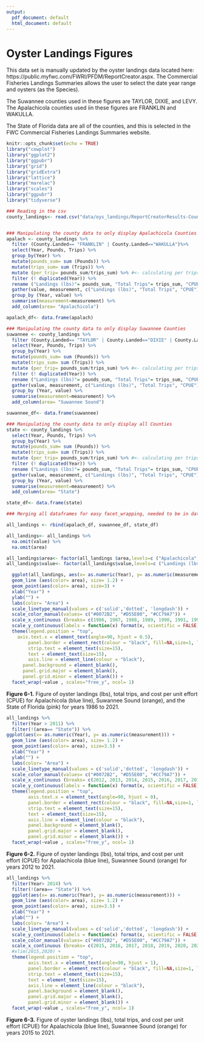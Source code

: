 ```yaml
---
output:
  pdf_document: default
  html_document: default
---
```

# Oyster Landings Figures  
  
This data set is manually updated by the oyster landings data located here: https://public.myfwc.com/FWRI/PFDM/ReportCreator.aspx.  The Commercial Fisheries Landings Summaries allows the user to select the date year range and oysters (as the Species).  

The Suwannee counties used in these figures are TAYLOR, DIXIE, and LEVY.  
The Apalachicola counties used iin these figures are FRANKLIN and WAKULLA.  
  
  
The State of Florida data are all of the counties, and this is selected in the FWC Commercial Fisheries Landings Summaries website.  


```r
knitr::opts_chunk$set(echo = TRUE)
library("cowplot")
library("ggplot2")
library("ggpubr")
library("grid")
library("gridExtra")
library("lattice")
library("marelac")
library("scales")
library("ggpubr")
library("tidyverse")
```
  
```r

### Reading in the csv
county_landings<- read.csv("data/oys_landings/ReportCreatorResults-County.csv", header= T, skip = 9)


### Manipulating the county data to only display Apalachicola Counties
apalach <- county_landings %>% 
  filter (County.Landed== "FRANKLIN" | County.Landed=="WAKULLA")%>%
  select(Year, Pounds, Trips) %>% 
  group_by(Year) %>% 
  mutate(pounds_sum= sum (Pounds)) %>% 
  mutate(trips_sum= sum (Trips)) %>% 
  mutate (per_trip= pounds_sum/trips_sum) %>% #<- calculating per trips
  filter (! duplicated(Year)) %>% 
  rename ("Landings (lbs)"= pounds_sum, "Total Trips"= trips_sum, "CPUE"= per_trip) %>% 
  gather(value, measurement, c("Landings (lbs)", "Total Trips", "CPUE")) %>% 
  group_by (Year, value) %>% 
  summarise(measurement=measurement) %>% 
  add_column(area= "Apalachicola")

apalach_df<- data.frame(apalach)

### Manipulating the county data to only display Suwannee Counties
suwannee <- county_landings %>% 
  filter (County.Landed== "TAYLOR" | County.Landed=="DIXIE" | County.Landed=="LEVY") %>% #<- filtering out counties
  select(Year, Pounds, Trips) %>% 
  group_by(Year) %>% 
  mutate(pounds_sum= sum (Pounds)) %>% 
  mutate(trips_sum= sum (Trips)) %>% 
  mutate (per_trip= pounds_sum/trips_sum) %>% #<- calculating per trips
  filter (! duplicated(Year)) %>% 
  rename ("Landings (lbs)"= pounds_sum, "Total Trips"= trips_sum, "CPUE"= per_trip) %>% 
  gather(value, measurement, c("Landings (lbs)", "Total Trips", "CPUE")) %>% 
  group_by (Year, value) %>% 
  summarise(measurement=measurement) %>% 
  add_column(area= "Suwannee Sound")

suwannee_df<- data.frame(suwannee)

### Manipulating the county data to only display all Counties
state <- county_landings %>% 
  select(Year, Pounds, Trips) %>% 
  group_by(Year) %>% 
  mutate(pounds_sum= sum (Pounds)) %>% 
  mutate(trips_sum= sum (Trips)) %>% 
  mutate (per_trip= pounds_sum/trips_sum) %>% #<- calculating per trips
  filter (! duplicated(Year)) %>% 
  rename ("Landings (lbs)"= pounds_sum, "Total Trips"= trips_sum, "CPUE"= per_trip) %>% 
  gather(value, measurement, c("Landings (lbs)", "Total Trips", "CPUE")) %>% 
  group_by (Year, value) %>% 
  summarise(measurement=measurement) %>% 
  add_column(area= "State")

state_df<- data.frame(state)

### Merging all dataframes for easy facet_wrapping, needed to be in data.frame for rbind to function

all_landings <- rbind(apalach_df, suwannee_df, state_df)

all_landings<- all_landings %>% 
  na.omit(value) %>% 
  na.omit(area)

all_landings$area<- factor(all_landings $area,levels=c ("Apalachicola", "Suwannee Sound", "State"))
all_landings$value<- factor(all_landings$value,levels=c ("Landings (lbs)", "Total Trips", "CPUE"))

```
  
```r
  ggplot(all_landings, aes(x= as.numeric(Year), y= as.numeric(measurement))) +
  geom_line (aes(color= area), size= 1.2) +
  geom_point(aes(color= area), size=3) +
  xlab("Year") +
  ylab("") +
  labs(color= "Area") +
  scale_linetype_manual(values = c('solid','dotted', 'longdash')) + 
  scale_color_manual(values= c("#0072B2", "#D55E00", "#CC79A7")) +
  scale_x_continuous (breaks= c(1986, 1987, 1988, 1989, 1990, 1991, 1992, 1993, 1994, 1995, 1996, 1997, 1998, 1999, 2000, 2001, 2002, 2003, 2004, 2005, 2006, 2007, 2008, 2009, 2010, 2011, 2012, 2013, 2014,2015, 2016, 2017,2018, 2019, 2020, 2021), labels= c(1986, "", 1988, "", 1990, "", 1992, "", 1994, "", 1996, "", 1998, "", 2000, "", 2002, "", 2004, "", 2006, "", 2008, "", 2010, "", 2012, "", 2014,"", 2016, "",2018, "", 2020, 2021)) +
  scale_y_continuous(labels = function(x) format(x, scientific = FALSE)) +
  theme(legend.position = "top",
    axis.text.x = element_text(angle=90, hjust = 0.5), 
        panel.border = element_rect(colour = "black", fill=NA,size=1, linetype="solid"), 
        strip.text = element_text(size=15),
        text = element_text(size=15),
        axis.line = element_line(colour = "black"),
      panel.background = element_blank(),
      panel.grid.major = element_blank(), 
      panel.grid.minor = element_blank()) +
  facet_wrap(~value , scales="free_y", ncol= 1) 
```
  
**Figure 6-1.** Figure of oyster landings (lbs), total trips, and cost per unit effort (CPUE) for Apalachicola (blue line), Suwannee Sound (orange), and the State of Florida (pink) for years 1986 to 2021.  
  
```r
all_landings %>% 
  filter(Year > 2011) %>% 
  filter(!(area== "State")) %>% 
ggplot(aes(x= as.numeric(Year), y= as.numeric(measurement))) +
  geom_line (aes(color= area), size= 1.2) +
  geom_point(aes(color= area), size=3.5) +
  xlab("Year") +
  ylab("") +
  labs(color= "Area") +
  scale_linetype_manual(values = c('solid','dotted', 'longdash')) + 
  scale_color_manual(values= c("#0072B2", "#D55E00", "#CC79A7")) +
  scale_x_continuous (breaks= c(2012, 2013, 2014, 2015, 2016, 2017, 2018, 2019, 2020, 2021)) +
  scale_y_continuous(labels = function(x) format(x, scientific = FALSE)) +
  theme(legend.position = "top",
        axis.text.x = element_text(angle=90, hjust = 0), 
        panel.border = element_rect(colour = "black", fill=NA,size=1, linetype="solid"), 
        strip.text = element_text(size=15),
        text = element_text(size=15),
        axis.line = element_line(colour = "black"),
        panel.background = element_blank(),
        panel.grid.major = element_blank(), 
        panel.grid.minor = element_blank()) +
  facet_wrap(~value , scales="free_y", ncol= 1) 

```
  
**Figure 6-2.** Figure of oyster landings (lbs), total trips, and cost per unit effort (CPUE) for Apalachicola (blue line), Suwannee Sound (orange) for years 2012 to 2021.  
  
  
```r
all_landings %>% 
  filter(Year> 2014) %>% 
  filter(!(area== "State")) %>% 
  ggplot(aes(x= as.numeric(Year), y= as.numeric(measurement))) +
  geom_line (aes(color= area), size= 1.2) +
  geom_point(aes(color= area), size=3.5) +
  xlab("Year") +
  ylab("") +
  labs(color= "Area") +
  scale_linetype_manual(values = c('solid','dotted', 'longdash')) + 
  scale_y_continuous(labels = function(x) format(x, scientific = FALSE)) +
  scale_color_manual(values= c("#0072B2", "#D55E00", "#CC79A7")) +
  scale_x_continuous (breaks= c(2015, 2016, 2017, 2018, 2019, 2020, 2021)) +
  #xlim(2015,2020) +
  theme(legend.position = "top",
        axis.text.x = element_text(angle=90, hjust = 1), 
        panel.border = element_rect(colour = "black", fill=NA,size=1, linetype="solid"), 
        strip.text = element_text(size=15),
        text = element_text(size=15),
        axis.line = element_line(colour = "black"),
        panel.background = element_blank(),
        panel.grid.major = element_blank(), 
        panel.grid.minor = element_blank()) +
  facet_wrap(~value , scales="free_y", ncol= 1) 

```
  
**Figure 6-3.** Figure of oyster landings (lbs), total trips, and cost per unit effort (CPUE) for Apalachicola (blue line), Suwannee Sound (orange) for years 2015 to 2021.  
  
